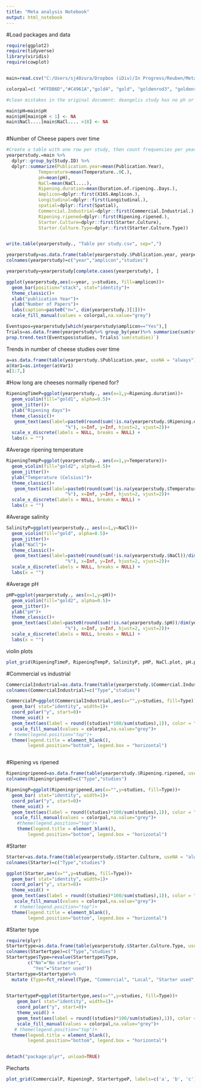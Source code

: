 ---
title: "Meta analysis Notebook"
output: html_notebook
---

#Load packages and data
```{r}
require(ggplot2)
require(tidyverse)
library(viridis)
require(cowplot)


main=read.csv("C:/Users/sj40zura/Dropbox (iDiv)/In Progress/Reuben/Meta analysis/cheese_metaanalysis.csv")

colorpal=c( "#FFDB6D","#C4961A","gold4", "gold", "goldenrod3", "goldenrod1", "gold3", "gold1","goldenrod4", "goldenrod")

#clean mistakes in the original document: deangelis study has no ph or salinity data, take averages for ranges in ripening temperature

main$pH=main$pH
main$pH[main$pH < 1] <- NA
main$NaCl....[main$NaCl.... >18] <- NA



```

#Number of Cheese papers over time
```{r}
#Create a table with one row per study, then count frequencies per year. 
yearperstudy.=main %>%
  dplyr::group_by(Study.ID) %>%
  dplyr::summarize(Publication.year=mean(Publication.Year),
            Temperature=mean(Temperature..0C.),
            pH=mean(pH),
            NaCl=mean(NaCl....),
            Ripening.duration=mean(Duration.of.ripening..Days.),
            Amplicon=dplyr::first(X16S.Amplicon.),
            Longitudinal=dplyr::first(Longitudinal.),
            spatial=dplyr::first(Spatial),
            Commercial.Industrial=dplyr::first(Commercial.Industrial.),
            Ripening.ripened=dplyr::first(Ripening.ripened.), 
            Starter.Culture=dplyr::first(Starter.Culture),
            Starter.Culture.Type=dplyr::first(Starter.Culture.Type))


write.table(yearperstudy., "Table per study.csv", sep=",")

yearperstudy=as.data.frame(table(yearperstudy.$Publication.year, yearperstudy.$Amplicon, useNA = "always"))#make table
colnames(yearperstudy)=c("year","amplicon","studies")

yearperstudy=yearperstudy[complete.cases(yearperstudy), ]

ggplot(yearperstudy,aes(x=year, y=studies, fill=amplicon))+
  geom_bar(position="stack", stat="identity")+
  theme_classic()+
  xlab("publication Year")+
  ylab("Number of Papers")+
  labs(caption=paste0("n=", dim(yearperstudy.)[1]))+
  scale_fill_manual(values = colorpal,na.value="grey")

Eventspos=yearperstudy[which(yearperstudy$amplicon=="Yes"),]
Trials=as.data.frame(yearperstudy%>% group_by(year)%>% summarise(sum(studies)))
prop.trend.test(Eventspos$studies, Trials$`sum(studies)`)

```
Trends in number of cheese studies over time
```{r}
a=as.data.frame(table(yearperstudy.$Publication.year, useNA = "always"))#make table
a$Var1=as.integer(a$Var1)
a[1:7,]

```

#How long are cheeses normally ripened for? 
```{r}
RipeningTimeP=ggplot(yearperstudy., aes(x=1,y=Ripening.duration))+
  geom_violin(fill="gold1", alpha=0.5)+
  geom_jitter()+
  ylab("Ripening days")+
  theme_classic()+
   geom_text(aes(label=paste0(round(sum(!is.na(yearperstudy.$Ripening.duration))/dim(yearperstudy.)[1]*100, 1),
                      "%"), x=Inf, y=Inf, hjust=2, vjust=2))+
  scale_x_discrete(labels = NULL, breaks = NULL) + 
  labs(x = "")
```

#Average ripening temperature
```{r}
RipeningTempP=ggplot(yearperstudy., aes(x=1,y=Temperature))+
  geom_violin(fill="gold2", alpha=0.5)+
  geom_jitter()+
  ylab("Temperature (Celsius)")+
  theme_classic()+
   geom_text(aes(label=paste0(round(sum(!is.na(yearperstudy.$Temperature))/dim(yearperstudy.)[1]*100, 1),
                      "%"), x=Inf, y=Inf, hjust=2, vjust=2))+
  scale_x_discrete(labels = NULL, breaks = NULL) + 
  labs(x = "")
```

#Average salinity
```{r}
SalinityP=ggplot(yearperstudy., aes(x=1,y=NaCl))+
  geom_violin(fill="gold", alpha=0.5)+
  geom_jitter()+
  ylab("NaCl")+
  theme_classic()+
   geom_text(aes(label=paste0(round(sum(!is.na(yearperstudy.$NaCl))/dim(yearperstudy.)[1]*100, 1),
                      "%"), x=Inf, y=Inf, hjust=2, vjust=2))+
  scale_x_discrete(labels = NULL, breaks = NULL) + 
  labs(x = "")
```
#Average pH
```{r}
pHP=ggplot(yearperstudy., aes(x=1,y=pH))+
  geom_violin(fill="gold2", alpha=0.5)+
  geom_jitter()+
  ylab("pH")+
  theme_classic()+
  geom_text(aes(label=paste0(round(sum(!is.na(yearperstudy.$pH))/dim(yearperstudy.)[1]*100, 1),
                      "%"), x=Inf, y=Inf, hjust=2, vjust=2))+
  scale_x_discrete(labels = NULL, breaks = NULL) + 
  labs(x = "")
```

violin plots
```{r}
plot_grid(RipeningTimeP, RipeningTempP, SalinityP, pHP, NaCl.plot, pH.plot, labels=c('a', 'b', 'c', 'd', 'e', 'f'), ncol=2)
```


#Commercial vs industrial
```{r}
CommercialIndustrial=as.data.frame(table(yearperstudy.$Commercial.Industrial, useNA = "always"))#make table
colnames(CommercialIndustrial)=c("Type","studies")

CommercialP=ggplot(CommercialIndustrial,aes(x="",y=studies, fill=Type))+
  geom_bar( stat="identity", width=1)+
  coord_polar("y", start=0)+
  theme_void() +
  geom_text(aes(label = round((studies)*100/sum(studies),1)), color = "white", size=6,position = position_stack(vjust = 0.8)) +
   scale_fill_manual(values = colorpal,na.value="grey")+
 # theme(legend.position="top")+
  theme(legend.title = element_blank(),
        legend.position="bottom", legend.box = "horizontal")



```
#Ripening vs ripened
```{r}
Ripeningripened=as.data.frame(table(yearperstudy.$Ripening.ripened, useNA = "always"))#make table
colnames(Ripeningripened)=c("Type","studies")

RipeningP=ggplot(Ripeningripened,aes(x="",y=studies, fill=Type))+
  geom_bar( stat="identity", width=1)+
  coord_polar("y", start=0)+
  theme_void() +
  geom_text(aes(label = round((studies)*100/sum(studies),1)), color = "white", size=6,position = position_stack(vjust = 0.8))+
   scale_fill_manual(values = colorpal,na.value="grey")+
    #theme(legend.position="top")+
    theme(legend.title = element_blank(),
        legend.position="bottom", legend.box = "horizontal")
```
#Starter
```{r}
Starter=as.data.frame(table(yearperstudy.$Starter.Culture, useNA = "always"))#make table
colnames(Starter)=c("Type","studies")

ggplot(Starter,aes(x="",y=studies, fill=Type))+
  geom_bar( stat="identity", width=1)+
  coord_polar("y", start=0)+
  theme_void() +
  geom_text(aes(label = round((studies)*100/sum(studies),1)), color = "white", size=6,position = position_stack(vjust = 0.8))+
   scale_fill_manual(values = colorpal,na.value="grey")+
   # theme(legend.position="top")+
  theme(legend.title = element_blank(),
        legend.position="bottom", legend.box = "horizontal")
```

#Starter type
```{r}
require(plyr)
Startertype=as.data.frame(table(yearperstudy.$Starter.Culture.Type, useNA = "always"))#make table
colnames(Startertype)=c("Type","studies")
Startertype$Type=revalue(Startertype$Type,
        c("No"="No starter",
          "Yes"="Starter used"))
Startertype=Startertype%>%
  mutate (Type=fct_relevel(Type, "Commercial", "Local", "Starter used", "No starter"))
  

StartertypeP=ggplot(Startertype,aes(x="",y=studies, fill=Type))+
    geom_bar( stat="identity", width=1)+
    coord_polar("y", start=0)+
    theme_void() +
    geom_text(aes(label = round((studies)*100/sum(studies),1)), color = "white", size=6,position = position_stack(vjust = 0.8)) +
    scale_fill_manual(values = colorpal,na.value="grey")+
   # theme(legend.position="top")+
  theme(legend.title = element_blank(),
        legend.position="bottom", legend.box = "horizontal")


detach("package:plyr", unload=TRUE)
```

Piecharts
```{r}
plot_grid(CommercialP, RipeningP, StartertypeP, labels=c('a', 'b', 'c'), ncol=3)
```

